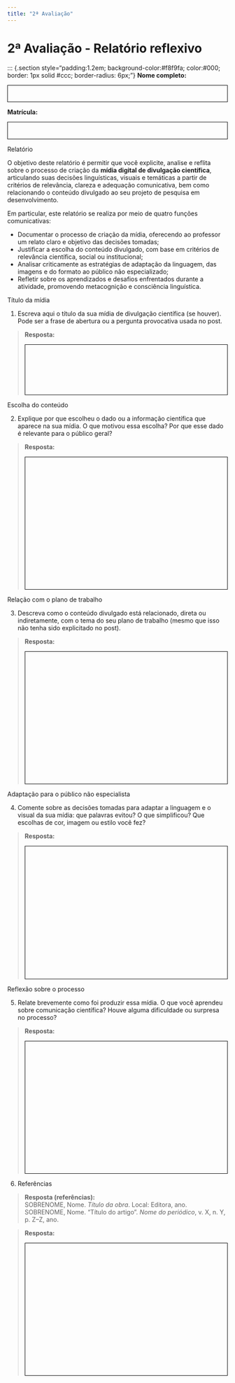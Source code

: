 ```yaml
---
title: "2ª Avaliação"
---
```


# 2ª Avaliação - Relatório reflexivo

::: {.section style="padding:1.2em; background-color:#f8f9fa; color:#000; border: 1px solid #ccc; border-radius: 6px;"}
**Nome completo:**
<div style="height:1cm; border:1px solid #000; margin: 1em 0;"></div>

**Matrícula:**
<div style="height:1cm; border:1px solid #000; margin: 1em 0;"></div>

::: titulo-nao-numerado
Relatório
:::

::: callout-tip
O objetivo deste relatório é permitir que você explicite, analise e reflita sobre o processo de criação da **mídia digital de divulgação científica**, articulando suas decisões linguísticas, visuais e temáticas a partir de critérios de relevância, clareza e adequação comunicativa, bem como relacionando o conteúdo divulgado ao seu projeto de pesquisa em desenvolvimento.

Em particular, este relatório se realiza por meio de quatro funções comunicativas:

- Documentar o processo de criação da mídia, oferecendo ao professor um relato claro e objetivo das decisões tomadas;  
- Justificar a escolha do conteúdo divulgado, com base em critérios de relevância científica, social ou institucional;  
- Analisar criticamente as estratégias de adaptação da linguagem, das imagens e do formato ao público não especializado;  
- Refletir sobre os aprendizados e desafios enfrentados durante a atividade, promovendo metacognição e consciência linguística.
:::

:::::::::: fundo-papel

::: {.titulo-nao-numerado}
Título da mídia
:::

1. Escreva aqui o título da sua mídia de divulgação científica (se houver). Pode ser a frase de abertura ou a pergunta provocativa usada no post.

> **Resposta:**  
<div style="height:3cm; border:1px solid #000; margin: 1em 0;"></div>

::: subtitulo-nao-numerado
Escolha do conteúdo
:::

2. Explique por que escolheu o dado ou a informação científica que aparece na sua mídia. O que motivou essa escolha? Por que esse dado é relevante para o público geral?

> **Resposta:**  
<div style="height:8.0cm; border:1px solid #000; margin: 1em 0;"></div>

::: subtitulo-nao-numerado
Relação com o plano de trabalho
:::

3. Descreva como o conteúdo divulgado está relacionado, direta ou indiretamente, com o tema do seu plano de trabalho (mesmo que isso não tenha sido explicitado no post).

> **Resposta:**  
<div style="height:8.0cm; border:1px solid #000; margin: 1em 0;"></div>

::: subtitulo-nao-numerado
Adaptação para o público não especialista
:::

4. Comente sobre as decisões tomadas para adaptar a linguagem e o visual da sua mídia: que palavras evitou? O que simplificou? Que escolhas de cor, imagem ou estilo você fez?

> **Resposta:**  
<div style="height:8.0cm; border:1px solid #000; margin: 1em 0;"></div>

::: subtitulo-nao-numerado
Reflexão sobre o processo
:::

5. Relate brevemente como foi produzir essa mídia. O que você aprendeu sobre comunicação científica? Houve alguma dificuldade ou surpresa no processo?

> **Resposta:**  
<div style="height:8.0cm; border:1px solid #000; margin: 1em 0;"></div>

::: subtitulo-nao-numerado
6. Referências
:::

> **Resposta (referências):**  
SOBRENOME, Nome. *Título da obra*. Local: Editora, ano.  
SOBRENOME, Nome. “Título do artigo”. *Nome do periódico*, v. X, n. Y, p. Z–Z, ano.

> **Resposta:**  
<div style="height:8.0cm; border:1px solid #000; margin: 1em 0;"></div>


::::::::::

